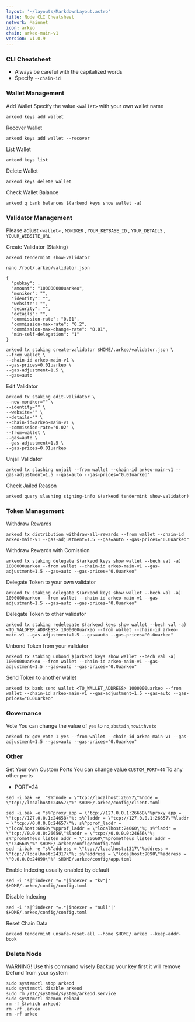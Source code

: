 ```yaml
---
layout: '~/layouts/MarkdownLayout.astro'
title: Node CLI Cheatsheet
network: Mainnet
icon: arkeo
chain: arkeo-main-v1
version: v1.0.9
---
```


### CLI Cheatsheet

- Always be careful with the capitalized words
- Specify `--chain-id`

### Wallet Management

Add Wallet
Specify the value `<wallet>` with your own wallet name

```
arkeod keys add wallet
```

Recover Wallet
```
arkeod keys add wallet --recover
```

List Wallet
```
arkeod keys list
```

Delete Wallet
```
arkeod keys delete wallet
```

Check Wallet Balance
```
arkeod q bank balances $(arkeod keys show wallet -a)
```

### Validator Management

Please adjust `<wallet>` , `MONIKER` , `YOUR_KEYBASE_ID` , `YOUR_DETAILS` , `YOUUR_WEBSITE_URL`

Create Validator (Staking)
```
arkeod tendermint show-validator
```
```
nano /root/.arkeo/validator.json
```
```
{
  "pubkey": ,
  "amount": "100000000uarkeo",
  "moniker": "",
  "identity": "",
  "website": "",
  "security": "",
  "details": "",
  "commission-rate": "0.01",
  "commission-max-rate": "0.2",
  "commission-max-change-rate": "0.01",
  "min-self-delegation": "1"
}
```
```
arkeod tx staking create-validator $HOME/.arkeo/validator.json \
--from wallet \
--chain-id arkeo-main-v1 \
--gas-prices=0.01uarkeo \
--gas-adjustment=1.5 \
--gas=auto
```


Edit Validator
```
arkeod tx staking edit-validator \
--new-moniker="" \
--identity="" \
--website="" \
--details="" \
--chain-id=arkeo-main-v1 \
--commission-rate="0.02" \
--from=wallet \
--gas=auto \
--gas-adjustment=1.5 \
--gas-prices=0.01uarkeo
```

Unjail Validator
```
arkeod tx slashing unjail --from wallet --chain-id arkeo-main-v1 --gas-adjustment=1.5 --gas=auto --gas-prices="0.01uarkeo"
```

Check Jailed Reason
```
arkeod query slashing signing-info $(arkeod tendermint show-validator)
```

### Token Management

Withdraw Rewards
```
arkeod tx distribution withdraw-all-rewards --from wallet --chain-id arkeo-main-v1 --gas-adjustment=1.5 --gas=auto --gas-prices="0.0uarkeo"
```

Withdraw Rewards with Comission
```
arkeod tx staking delegate $(arkeod keys show wallet --bech val -a) 1000000uarkeo --from wallet --chain-id arkeo-main-v1 --gas-adjustment=1.5 --gas=auto --gas-prices="0.0uarkeo"
```

Delegate Token to your own validator
```
arkeod tx staking delegate $(arkeod keys show wallet --bech val -a) 1000000uarkeo --from wallet --chain-id arkeo-main-v1 --gas-adjustment=1.5 --gas=auto --gas-prices="0.0uarkeo"
```

Delegate Token to other validator
```
arkeod tx staking redelegate $(arkeod keys show wallet --bech val -a) <TO_VALOPER_ADDRESS> 1000000uarkeo --from wallet --chain-id arkeo-main-v1 --gas-adjustment=1.5 --gas=auto --gas-prices="0.0uarkeo"
```

Unbond Token from your validator
```
arkeod tx staking unbond $(arkeod keys show wallet --bech val -a) 1000000uarkeo --from wallet --chain-id arkeo-main-v1 --gas-adjustment=1.5 --gas=auto --gas-prices="0.0uarkeo"
```

Send Token to another wallet
```
arkeod tx bank send wallet <TO_WALLET_ADDRESS> 1000000uarkeo --from wallet --chain-id arkeo-main-v1 --gas-adjustment=1.5 --gas=auto --gas-prices="0.0uarkeo"
```

### Governance 

Vote
You can change the value of `yes` to `no`,`abstain`,`nowithveto`

```
arkeod tx gov vote 1 yes --from wallet --chain-id arkeo-main-v1 --gas-adjustment=1.5 --gas=auto --gas-prices="0.0uarkeo"
```

### Other

Set Your own Custom Ports
You can change value `CUSTOM_PORT=44` To any other ports

- PORT=24
```  
sed -i.bak -e  "s%^node = \"tcp://localhost:26657\"%node = \"tcp://localhost:24657\"%" $HOME/.arkeo/config/client.toml
```
```
sed -i.bak -e "s%^proxy_app = \"tcp://127.0.0.1:26658\"%proxy_app = \"tcp://127.0.0.1:24658\"%; s%^laddr = \"tcp://127.0.0.1:26657\"%laddr = \"tcp://0.0.0.0:24657\"%; s%^pprof_laddr = \"localhost:6060\"%pprof_laddr = \"localhost:24060\"%; s%^laddr = \"tcp://0.0.0.0:26656\"%laddr = \"tcp://0.0.0.0:24656\"%; s%^prometheus_listen_addr = \":26660\"%prometheus_listen_addr = \":24660\"%" $HOME/.arkeo/config/config.toml
sed -i.bak -e "s%^address = \"tcp://localhost:1317\"%address = \"tcp://localhost:24317\"%; s%^address = \"localhost:9090\"%address = \"0.0.0.0:24090\"%" $HOME/.arkeo/config/app.toml
```

Enable Indexing usually enabled by default
```
sed -i 's|^indexer *=.*|indexer = "kv"|' $HOME/.arkeo/config/config.toml
```

Disable Indexing
```
sed -i 's|^indexer *=.*|indexer = "null"|' $HOME/.arkeo/config/config.toml
```

Reset Chain Data
```
arkeod tendermint unsafe-reset-all --home $HOME/.arkeo --keep-addr-book
```

### Delete Node

WARNING! Use this command wisely 
Backup your key first it will remove Defund from your system

```
sudo systemctl stop arkeod
sudo systemctl disable arkeod
sudo rm /etc/systemd/system/arkeod.service
sudo systemctl daemon-reload
rm -f $(which arkeod)
rm -rf .arkeo
rm -rf arkeo
```

